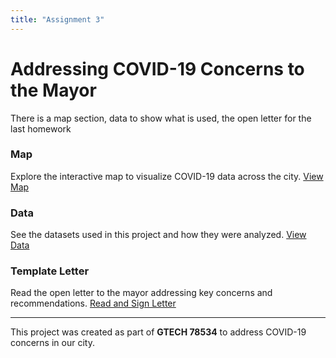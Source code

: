 ```yaml
---
title: "Assignment 3"
---
```


# Addressing COVID-19 Concerns to the Mayor

There is a map section, data to show what is used, the open letter for the last homework

::: grid
::: g-col-4
### Map

Explore the interactive map to visualize COVID-19 data across the city. [View Map](#map-section)
:::

::: g-col-4
### Data

See the datasets used in this project and how they were analyzed. [View Data](#data-section)
:::

::: g-col-4
### Template Letter

Read the open letter to the mayor addressing key concerns and recommendations. [Read and Sign Letter](#open-letter)
:::
:::

------------------------------------------------------------------------

This project was created as part of **GTECH 78534** to address COVID-19 concerns in our city.\
